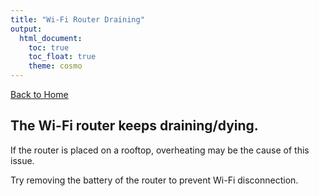 ```yaml
---
title: "Wi-Fi Router Draining"
output: 
  html_document:
    toc: true
    toc_float: true
    theme: cosmo
---
```


[Back to Home](index.html)

## The Wi-Fi router keeps draining/dying.

If the router is placed on a rooftop, overheating may be the cause of this issue.

Try removing the battery of the router to prevent Wi-Fi disconnection.
